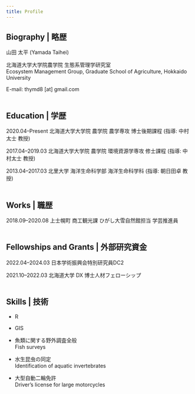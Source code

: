```yaml
---
title: Profile
---
```


## Biography | 略歴

山田 太平  (Yamada Taihei)

北海道大学大学院農学院 生態系管理学研究室
<br />
Ecosystem Management Group, Graduate School of Agriculture, Hokkaido University

E-mail: thymd8 [at] gmail.com
<br />
<br />

## Education | 学歴

2020.04–Present  北海道大学大学院 農学院 農学専攻 博士後期課程 (指導: 中村太士 教授)

2017.04–2019.03  北海道大学大学院 農学院 環境資源学専攻 修士課程 (指導: 中村太士 教授)

2013.04–2017.03  北里大学 海洋生命科学部 海洋生命科学科 (指導: 朝日田卓 教授)
<br />
<br />

## Works | 職歴
2018.09–2020.08  上士幌町 商工観光課 ひがし大雪自然館担当 学芸推進員
<br />
<br />

## Fellowships and Grants | 外部研究資金
2022.04–2024.03  日本学術振興会特別研究員DC2

2021.10–2022.03  北海道大学 DX 博士人材フェローシップ
<br />
<br />

## Skills | 技術
- R

- GIS

- 魚類に関する野外調査全般
<br />
Fish surveys

- 水生昆虫の同定
<br />
Identification of aquatic invertebrates

- 大型自動二輪免許
<br />
Driver's license for large motorcycles
